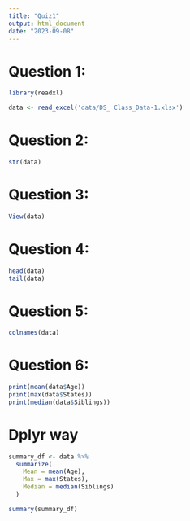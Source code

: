 ```yaml
---
title: "Quiz1"
output: html_document
date: "2023-09-08"
---
```


# Question 1:

```r
library(readxl)

data <- read_excel('data/DS_ Class_Data-1.xlsx')

```

# Question 2:

```r

str(data)

```

# Question 3:

```r

View(data)

```

# Question 4:

```r

head(data)
tail(data)


```

# Question 5:

```r

colnames(data)

```

# Question 6: 

```r
print(mean(data$Age))
print(max(data$States))
print(median(data$Siblings))

```


# Dplyr way
```r
summary_df <- data %>%
  summarize(
    Mean = mean(Age),
    Max = max(States),
    Median = median(Siblings)
  )

summary(summary_df)

```